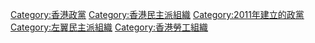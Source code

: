 [[Category:香港政黨|Category:香港政黨]]
[[Category:香港民主派組織|Category:香港民主派組織]]
[[Category:2011年建立的政黨|Category:2011年建立的政黨]]
[[Category:左翼民主派組織|Category:左翼民主派組織]]
[[Category:香港勞工組織|Category:香港勞工組織]]